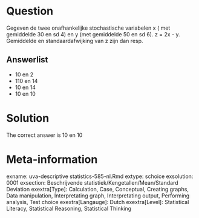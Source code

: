 Question
========

Gegeven de twee onafhankelijke stochastische variabelen x ( met gemiddelde 30 en sd 4) en y (met gemiddelde 50 en sd 6). z = 2x - y. Gemiddelde en standaardafwijking van z zijn dan resp. 

Answerlist
----------
* 10 en 2
* 110 en 14
* 10 en 14
* 10 en 10

Solution
========

The correct answer is  10 en 10 

Meta-information
================
exname: uva-descriptive statistics-585-nl.Rmd 
extype: schoice 
exsolution: 0001 
exsection: Beschrijvende statistiek/Kengetallen/Mean/Standard Deviation
exextra[Type]: Calculation, Case, Conceptual, Creating graphs, Data manipulation, Interpretating graph, Interpretating output, Performing analysis, Test choice 
exextra[Langauge]: Dutch 
exextra[Level]: Statistical Literacy, Statistical Reasoning, Statistical Thinking 
